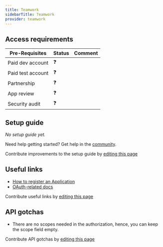 ```yaml
---
title: Teamwork
sidebarTitle: Teamwork
provider: teamwork
---
```




<Overview />
<PreBuiltTooling provider={providers[pageMetadata.provider]} />
<PreBuiltUseCases />

## Access requirements
| Pre-Requisites | Status | Comment|
| - | - | - |
| Paid dev account | ❓ |  |
| Paid test account | ❓ |  |
| Partnership | ❓ | |
| App review | ❓ |  |
| Security audit | ❓ | |


## Setup guide

_No setup guide yet._

<Tip>Need help getting started? Get help in the [community](https://nango.dev/slack).</Tip>

<Note>Contribute improvements to the setup guide by [editing this page](https://github.com/nangohq/nango/tree/master/docs-v2/integrations/all/teamwork.mdx)</Note>


## Useful links

-   [How to register an Application](https://developer.teamwork.com/guides/developer-portal)
-   [OAuth-related docs](https://developer.teamwork.com/guides/how-to-authenticate-via-app-login-flow)

<Note>Contribute useful links by [editing this page](https://github.com/nangohq/nango/tree/master/docs-v2/integrations/all/teamwork.mdx)</Note>

## API gotchas

-   There are no scopes needed in the authorization, hence, you can keep the scope field empty.

<Note>Contribute API gotchas by [editing this page](https://github.com/nangohq/nango/tree/master/docs-v2/integrations/all/teamwork.mdx)</Note>
